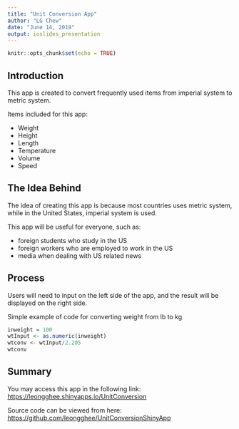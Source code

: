 ---
title: "Unit Conversion App"
author: "LG Chew"
date: "June 14, 2019"
output: ioslides_presentation
---

```{r setup, include=FALSE}
knitr::opts_chunk$set(echo = TRUE)
```

## Introduction

This app is created to convert frequently used items
from imperial system to metric system.

Items included for this app:

- Weight
- Height
- Length
- Temperature
- Volume
- Speed

## The Idea Behind

The idea of creating this app is because most countries uses metric system,
while in the United States, imperial system is used.

This app will be useful for everyone, such as:

- foreign students who study in the US
- foreign workers who are employed to work in the US
- media when dealing with US related news

## Process

Users will need to input on the left side of the app,
and the result will be displayed on the right side.

Simple example of code for converting weight from lb to kg

```{r}
inweight = 100
wtInput <- as.numeric(inweight)
wtconv <- wtInput/2.205
wtconv
```

## Summary

You may access this app in the following link:
<https://leongghee.shinyapps.io/UnitConversion>

Source code can be viewed from here:
<https://github.com/leongghee/UnitConversionShinyApp>
